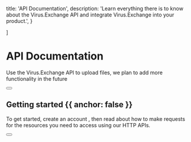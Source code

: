 
  title: 'API Documentation',
  description:
    'Learn everything there is to know about the Virus.Exchange API and integrate Virus.Exchange into your product.',
}

]

<HeroPattern />

# API Documentation

Use the Virus.Exchange API to upload files, we plan to add more functionality in the future

<div className="not-prose mb-16 mt-6 flex gap-3">
  <Button href="/authentication" arrow="right" children="Authentication" />
</div>

## Getting started {{ anchor: false }}

To get started, create an account , then read about how to make requests for the resources you need to access using our HTTP APIs.

<div className="not-prose">
  <Button
    href="https//virus.exchange/users/register"
    variant="text"
    arrow="right"
    target="_blank"
    children="Get your API key"
  />
</div>


